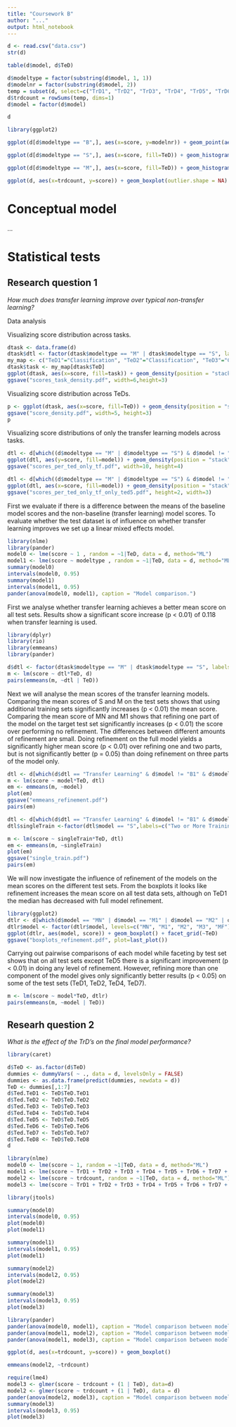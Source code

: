 ```yaml
---
title: "Coursework B"
author: "..."
output: html_notebook
---
```




```r
d <- read.csv("data.csv")
str(d)
```

```r
table(d$model, d$TeD)
```

```r
d$modeltype = factor(substring(d$model, 1, 1))
d$modelnr = factor(substring(d$model, 2))
temp = subset(d, select=c("TrD1", "TrD2", "TrD3", "TrD4", "TrD5", "TrD6", "TrD7", "TrD8"))
d$trdcount = rowSums(temp, dims=1)
d$model = factor(d$model)
```

```r
d
```

```r
library(ggplot2)

ggplot(d[d$modeltype == "B",], aes(x=score, y=modelnr)) + geom_point(aes(col=TeD), alpha=0.5, size=5) + ggtitle("Baseline models")
```

```r
ggplot(d[d$modeltype == "S",], aes(x=score, fill=TeD)) + geom_histogram() + ggtitle("Single TrD model")
```

```r
ggplot(d[d$modeltype == "M",], aes(x=score, fill=TeD)) + geom_histogram() + facet_grid(modelnr ~ .) + ggtitle("Multiple TrD models")
```

```r
ggplot(d, aes(x=trdcount, y=score)) + geom_boxplot(outlier.shape = NA) + geom_jitter(width = 0.2, alpha=0.3, size=1, aes(col=modeltype))
```

# Conceptual model

...

# Statistical tests

## Research question 1

*How much does transfer learning improve over typical non-transfer learning?*

Data analysis


Visualizing score distribution across tasks.
``` r
dtask <- data.frame(d)
dtask$dtl <- factor(dtask$modeltype == "M" | dtask$modeltype == "S", labels = c("Non Transfer Learning", "Transfer Learning"))
my_map <- c("TeD1"="Classification", "TeD2"="Classification", "TeD3"="Classification", "TeD4"="Classification", "TeD5"="Recommendation", "TeD6"="Regression", "TeD7"="Regression")
dtask$task <- my_map[dtask$TeD]
ggplot(dtask, aes(x=score, fill=task)) + geom_density(position = "stack", size=0.1) + facet_grid(~dtl)
ggsave("scores_task_density.pdf", width=6,height=3)
```

Visualizing score distribution across TeDs.
``` r
p <- ggplot(dtask, aes(x=score, fill=TeD)) + geom_density(position = "stack", size=0.1) + facet_grid(~dtl)
ggsave("score_density.pdf", width=5, height=3)
p
```

Visualizing score distributions of only the transfer learning models across tasks.
``` r
dtl <- d[which((d$modeltype == "M" | d$modeltype == "S") & d$model != "B1" & d$model != "B2" & d$TeD != "TeD5"), c("model", "TeD", "score")]
ggplot(dtl, aes(y=score, fill=model)) + geom_density(position = "stack", size=0.1) + facet_grid(~TeD)
ggsave("scores_per_ted_only_tf.pdf", width=10, height=4)
```
``` r
dtl <- d[which((d$modeltype == "M" | d$modeltype == "S") & d$model != "B1" & d$model != "B2" & d$TeD == "TeD5"), c("model", "TeD", "score")]
ggplot(dtl, aes(x=score, fill=model)) + geom_density(position = "stack", size=0.1) + facet_grid(~TeD)
ggsave("scores_per_ted_only_tf_only_ted5.pdf", height=2, width=3)
```

First we evaluate if there is a difference between the means of the baseline model scores and the non-baseline (transfer learning) model scores.
To evaluate whether the test dataset is of influence on whether transfer learning improves we set up a linear mixed effects model.

```r
library(nlme)
library(pander)
model0 <- lme(score ~ 1 , random = ~1|TeD, data = d, method="ML")
model1 <- lme(score ~ modeltype , random = ~1|TeD, data = d, method="ML")
summary(model0)
intervals(model0, 0.95)
summary(model1)
intervals(model1, 0.95)
pander(anova(model0, model1), caption = "Model comparison.")
```
First we analyse whether transfer learning achieves a better mean score on all test sets. Results show a significant score increase (p < 0.01) of 0.118 when transfer learning is used.
``` r
library(dplyr)
library(rio)
library(emmeans)
library(pander)

d$dtl <- factor(dtask$modeltype == "M" | dtask$modeltype == "S", labels = c("Non Transfer Learning", "Transfer Learning"))
m <- lm(score ~ dtl*TeD, d)
pairs(emmeans(m, ~dtl | TeD))
```

<!-- Nog wat toevoegen over p value ajustment (wat wordt gedaan door emmeans) -->
Next we will analyse the mean scores of the transfer learning models. Comparing the mean scores of S and M on the test sets shows that using additional training sets significantly increases (p < 0.01) the mean score. Comparing the mean score of MN and M1 shows that refining one part of the model on the target test set significantly increases (p < 0.01) the score over performing no refinement. The differences between different amounts of refinement are small. Doing refinement on the full model yields a significantly higher mean score (p < 0.01) over refining one and two parts, but is not significantly better (p = 0.05) than doing refinement on three parts of the model only.
``` r
dtl <- d[which(d$dtl == "Transfer Learning" & d$model != "B1" & d$model != "B2"), c("model", "TeD", "score")]
m <- lm(score ~ model*TeD, dtl)
em <- emmeans(m, ~model)
plot(em)
ggsave("emmeans_refinement.pdf")
pairs(em)
```
``` r
dtl <- d[which(d$dtl == "Transfer Learning" & d$model != "B1" & d$model != "B2"), c("model", "TeD", "score")]
dtl$singleTrain <-factor(dtl$model == "S",labels=c("Two or More Training Sets", "Single Training Set"))

m <- lm(score ~ singleTrain*TeD, dtl)
em <- emmeans(m, ~singleTrain)
plot(em)
ggsave("single_train.pdf")
pairs(em)
```

We will now investigate the influence of refinement of the models on the mean scores on the different test sets. From the boxplots it looks like refinement increases the mean score on all test data sets, although on TeD1 the median has decreased with full model refinement.
``` r
library(ggplot2)
dtlr <- d[which(d$model == "MN" | d$model == "M1" | d$model == "M2" | d$model == "M3" | d$model == "MF" ), c("model", "TeD", "score")]
dtlr$model <- factor(dtlr$model, levels=c("MN", "M1", "M2", "M3", "MF"))
ggplot(dtlr, aes(model, score)) + geom_boxplot() + facet_grid(~TeD)
ggsave("boxplots_refinement.pdf", plot=last_plot())
```
Carrying out pairwise comparisons of each model while faceting by test set shows that on all test sets except TeD5 there is a significant improvement (p < 0.01) in doing any level of refinement. However, refining more than one component of the model gives only significantly better results (p < 0.05) on some of the test sets (TeD1, TeD2, TeD4, TeD7).
``` r
m <- lm(score ~ model*TeD, dtlr)
pairs(emmeans(m, ~model | TeD))
```


## Researh question 2

*What is the effect of the TrD’s on the final model performance?*

```r
library(caret)

d$TeD <- as.factor(d$TeD)
dummies <- dummyVars( ~ ., data = d, levelsOnly = FALSE)
dummies <- as.data.frame(predict(dummies, newdata = d))
TeD <- dummies[,1:7]
d$Ted.TeD1 <- TeD$TeD.TeD1
d$Ted.TeD2 <- TeD$TeD.TeD2
d$Ted.TeD3 <- TeD$TeD.TeD3
d$Ted.TeD4 <- TeD$TeD.TeD4
d$Ted.TeD5 <- TeD$TeD.TeD5
d$Ted.TeD6 <- TeD$TeD.TeD6
d$Ted.TeD7 <- TeD$TeD.TeD7
d$Ted.TeD8 <- TeD$TeD.TeD8
d
```

```r
library(nlme)
model0 <- lme(score ~ 1, random = ~1|TeD, data = d, method="ML")
model1 <- lme(score ~ TrD1 + TrD2 + TrD3 + TrD4 + TrD5 + TrD6 + TrD7 + TrD8, random = ~1|TeD, data = d, method="ML")
model2 <- lme(score ~ trdcount, random = ~1|TeD, data = d, method="ML")
model3 <- lme(score ~ TrD1 + TrD2 + TrD3 + TrD4 + TrD5 + TrD6 + TrD7 + TrD8 + TrD2 * TrD1 + TrD2 * Ted.TeD1 + TrD2 * Ted.TeD5, random = ~1|TeD, data = d, method="ML")
```

```r
library(jtools)

summary(model0)
intervals(model0, 0.95)
plot(model0)
plot(model1)
```

```r
summary(model1)
intervals(model1, 0.95)
plot(model1)
```
```r
summary(model2)
intervals(model2, 0.95)
plot(model2)
```
```r
summary(model3)
intervals(model3, 0.95)
plot(model3)
```

```r
library(pander)
pander(anova(model0, model1), caption = "Model comparison between model 0 and model 1")
pander(anova(model1, model2), caption = "Model comparison between model 1 and model 2")
pander(anova(model1, model3), caption = "Model comparison between model 1 and model 3")
```

```r
ggplot(d, aes(x=trdcount, y=score)) + geom_boxplot()
```
```r
emmeans(model2, ~trdcount)
```


```r
require(lme4)
model3 <- glmer(score ~ trdcount + (1 | TeD), data=d)
model2 <- glmer(score ~ trdcount + (1 | TeD), data = d)
pander(anova(model2, model3), caption = "Model comparison between model 2 and model 3")
summary(model3)
intervals(model3, 0.95)
plot(model3)
```


